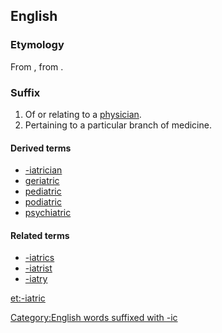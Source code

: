 ==English==

===Etymology===
From {{etyl|grc|en}} {{term|sc=polytonic|ιατρικός|ἰᾱτρικός|medical|tr=iatrikos|lang=grc}}, from {{suffix|sc=polytonic|ἰατρός|tr1=iatros|t1=doctor|ικός|tr2=ikos|t2={{term|-ic|lang=en}} |lang=grc|nocat=1}}.

===Suffix===
{{en-suffix}}

# Of or relating to a [[physician]].
# Pertaining to a particular branch of medicine.

====Derived terms====
* [[-iatrician]]
* [[geriatric]]
* [[pediatric]]
* [[podiatric]]
* [[psychiatric]]

====Related terms====
* [[-iatrics]]
* [[-iatrist]]
* [[-iatry]]

[[et:-iatric]]
[[Category:English words suffixed with -ic]]